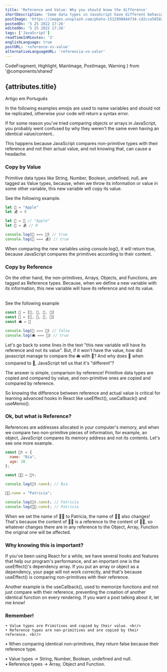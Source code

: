 ```yaml
---
title: 'Reference and Value: Why you should know the difference'
shortDescription: 'Some data types in JavaScript have different behavior when copied and compared with each other. This post introduces these data types and how this affects our program'
postImage: 'https://images.unsplash.com/photo-1512998844734-cd2cca565822?ixlib=rb-4.0.3&ixid=MnwxMjA3fDB8MHxwaG90by1wYWdlfHx8fGVufDB8fHx8&auto=format&fit=crop&w=721&q=80'
postedOn: '5 25 2022 17:26'
editedOn: '5 25 2022 17:26'
tags: ['JavaScript']
readTimeInMinutes: '3'
englishLanguage: true
postURL: 'reference-vs-value'
alternativeLanguageURL: 'referencia-vs-valor'
---
```


  CodeFragment,
  Highlight,
  MainImage,
  PostImage,
  Warning
} from '@components/shared'

## {attributes.title}

<Link to={`/blog/${attributes.alternativeLanguageURL}`}>
  <div>Artigo em Português</div>
</Link>

<MainImage
  src={attributes.postImage}
  alt=""
  title="Photo by David Jorre on Unsplash"
  className="MainImage"
/>

<Warning>
  In the following examples emojis are used to name variables and should not be
  replicated, otherwise your code will return a syntax error.
</Warning>

If for some reason you've tried comparing <CodeFragment>objects</CodeFragment> or <CodeFragment>arrays</CodeFragment> in JavaScript, you probably went confused by why they weren't the same even having an identical value/content.. <br/>

This happens because JavaScript compares non-primitive types with their <Highlight>reference</Highlight> and not their actual value, and not knowing that, can cause a headache.

### Copy by Value <br/>

Primitive data types like <CodeFragment>String</CodeFragment>, <CodeFragment>Number</CodeFragment>, <CodeFragment>Boolean</CodeFragment>, <CodeFragment>undefined</CodeFragment>, <CodeFragment>null</CodeFragment>, are tagged as <Highlight>Value</Highlight> types, because, when we throw its information or value in some other variable, this new variable will copy its value.

See the following example.

```js
let 🍎 = "Apple"
let 💰 = 0

let 🍏 = 🍎 // "Apple"
let 👜 = 💰 // 0

console.log(🍏 === 🍎) // true
console.log(👜 === 💰) // true

```

When comparing the new variables using <CodeFragment>console.log()</CodeFragment>, it will return <CodeFragment>true</CodeFragment>, because JavaScript compares the primitives according to their content.

### Copy by Reference

On the other hand, the non-primitives, <CodeFragment>Arrays</CodeFragment>, <CodeFragment>Objects</CodeFragment>, and <CodeFragment>Functions</CodeFragment>, are tagged as <Highlight>Reference</Highlight> types. Because, when we define a new variable with its information, this new variable will have its reference and not its value.

<br />
See the following example

```js
const 🚗 = [💺, 💺, 💺, 💺]
const 🚓 = [💺, 💺, 💺, 💺]
const 🚘 = 🚗

console.log(🚓 === 🚗) // false
console.log(🚘 === 🚗) // true
```

Let's go back to some lines in the text <Highlight>"this new variable will have its reference and not its value"</Highlight>. But, if it won't have the value, how did javascript manage to compare the 🚘 with 🚗? And why does 🚓 when compared to 🚗, JavaScript tell us that it's "different"? <br/>

The answer is simple, comparison by <Highlight>reference</Highlight>! Primitive data types are copied and compared by value, and non-primitive ones are copied and compared by reference. <br/>

So knowing the difference between <Highlight>reference</Highlight> and actual <Highlight>value</Highlight> is critical for learning advanced hooks in React like <CodeFragment>useEffect()</CodeFragment>, <CodeFragment>useCallback() </CodeFragment> and <CodeFragment>useMemo()</CodeFragment>.

### Ok, but what is Reference?

References are addresses allocated in your computer's memory, and when we compare two non-primitive pieces of information, for example, an <CodeFragment>object</CodeFragment>, JavaScript compares its memory address and not its contents. Let's see one more example.

```js
const 👩‍⚕️ = {
  name: "Bia",
  age: 28
};

const 👩‍🍳 = 👩‍⚕️;

console.log(👩‍⚕️.name); // Bia

👩‍🍳.nome = "Patricia";

console.log(👩‍⚕️.name); // Patricia
console.log(👩‍🍳.name); // Patricia
```

When we set the name of 👩‍🍳 to Patricia, the name of 👩‍⚕️ also changes! That's because the content of 👩‍🍳 is a <Highlight>reference</Highlight> to the content of 👩‍⚕️, so whatever changes there are in any reference to the <CodeFragment>Object</CodeFragment>, <CodeFragment>Array</CodeFragment>, <CodeFragment >Function</CodeFragment> the original one will be affected.

### Why knowing this is important?

If you've been using React for a while, we have several hooks and features that help our program's performance, and an important one is the <CodeFragment>useEffect()</CodeFragment>'s dependency array. If you put an array or object as a dependency, your page will not work correctly, and that's because <CodeFragment>useEffect()</CodeFragment> is comparing non-primitives with their <Highlight>reference</Highlight>. <br/>

Another example is the <CodeFragment>useCallback()</CodeFragment>, used to memorize functions and not just compare with their reference, preventing the creation of another identical function on every rendering. If you want a post talking about it, let me know!

### <Highlight>Remember!</Highlight>

    • Value types are Primitives and copied by their value. <br/>
    • Reference types are non-primitives and are copied by their reference. <br/>

• When comparing identical non-primitives, they return <CodeFragment>false</CodeFragment> because their <Highlight>reference</Highlight> type. <br/>

• Value types → <CodeFragment>String</CodeFragment>, <CodeFragment>Number</CodeFragment>, <CodeFragment>Boolean</CodeFragment>, <CodeFragment>undefined</CodeFragment> and <CodeFragment>null</CodeFragment>. <br/>
• Reference types → <CodeFragment>Array</CodeFragment>, <CodeFragment>Object</CodeFragment> and <CodeFragment>Function</CodeFragment>.
